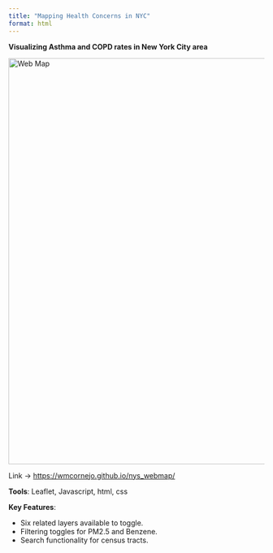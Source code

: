 ```yaml
---
title: "Mapping Health Concerns in NYC"
format: html
---
```


**Visualizing Asthma and COPD rates in New York City area**

![Web Map](../pictures/nys_webmap.png){.rounded .shadow width="800px"}\


Link -\> <https://wmcornejo.github.io/nys_webmap/>

**Tools**: Leaflet, Javascript, html, css

**Key Features**:

-   Six related layers available to toggle.
-   Filtering toggles for PM2.5 and Benzene.
-   Search functionality for census tracts.